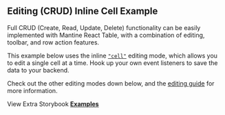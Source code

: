 
<Head>
  <title>Editing CRUD Inline Example - Mantine React Table Docs</title>
  <meta
    name="description"
    content="An example of Mantine React Table which shows how to use editing CRUD Inline cell features"
  />
  <meta
    property="og:title"
    content="Editing CRUD Inline Cell Mantine React Table Example"
  />
  <meta
    property="og:description"
    content="Learn how to use editing and all the CRUD functionality of Mantine React Table"
  />
</Head>

## Editing (CRUD) Inline Cell Example

Full CRUD (Create, Read, Update, Delete) functionality can be easily implemented with Mantine React Table, with a combination of editing, toolbar, and row action features.

This example below uses the inline [`"cell"`](/docs/guides/editing#row-editing-mode) editing mode, which allows you to edit a single cell at a time. Hook up your own event listeners to save the data to your backend.

Check out the other editing modes down below, and the [editing guide](/docs/guides/editing) for more information.

<Examples isPage />

View Extra Storybook **[Examples](https://www.mantine-react-table.dev/?path=/story/features-editing-examples)**
